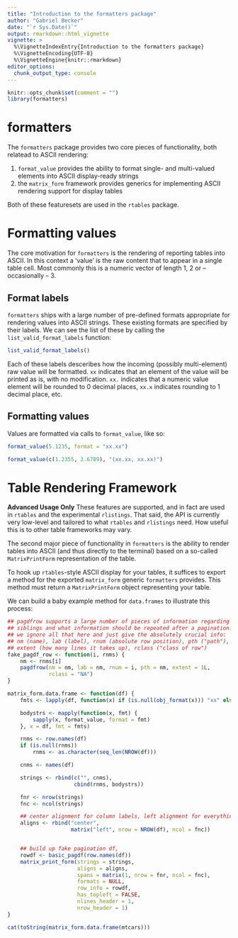 ```yaml
---
title: "Introduction to the formatters package"
author: "Gabriel Becker"
date: "`r Sys.Date()`"
output: rmarkdown::html_vignette
vignette: >
  %\VignetteIndexEntry{Introduction to the formatters package}
  %\VignetteEncoding{UTF-8}
  %\VignetteEngine{knitr::rmarkdown}
editor_options: 
  chunk_output_type: console
---
```



```r
knitr::opts_chunk$set(comment = "")
library(formatters)
```

# formatters

The `formatters` package provides two core pieces of functionality, both relatead to ASCII rendering:

1. `format_value` provides the ability to format single- and multi-valued elements into ASCII display-ready strings
2. the `matrix_form` framework provides generics for implementing ASCII rendering support for display tables

Both of these featuresets are used in the `rtables` package.

# Formatting values

The core motivation for `formatters` is the rendering of reporting
tables into ASCII. In this context a 'value' is the raw content that
to appear in a single table cell. Most commonly this is a numeric
vector of length 1, 2 or -- occasionally -- 3.

## Format labels

`formatters` ships with a large number of pre-defined formats
appropriate for rendering values into ASCII strings. These existing
formats are specified by their labels. We can see the list of these by
calling the `list_valid_format_labels` function:

```r
list_valid_format_labels()
```

Each of these labels desceribes how the incoming (possibly
multi-element) raw value will be formatted. `xx` indicates that an
element of the value will be printed as is, with no
modification. `xx.` indicates that a numeric value element will be
rounded to 0 decimal places, `xx.x` indicates rounding to 1 decimal
place, etc.

## Formatting values

Values are formatted via calls to `format_value`, like so:


```r
format_value(5.1235, format = "xx.xx")
```

```r
format_value(c(1.2355, 2.6789), "(xx.xx, xx.xx)")
```


# Table Rendering Framework

**Advanced Usage Only** These features are supported, and in fact are
used in `rtables` and the experimental `rlistings`. That said, the API
is currently very low-level and tailored to what `rtables` and
`rlistings` need. How useful this is to other table frameworks may
vary.

The second major piece of functionality in `formatters` is the ability
to render tables into ASCII (and thus directly to the terminal) based
on a so-called `MatrixPrintForm` representation of the table.

To hook up `rtables`-style ASCII display for your tables, it suffices
to export a method for the exported `matrix_form` generic `formatters`
provides. This method must return a `MatrixPrintForm` object representing your table.

We can build a baby example method for `data.frames` to illustrate this process:

```r

## pagdfrow supports a large number of pieces of information regarding
## siblings and what information should be repeated after a pagination.
## we ignore all that here and just give the absolutely crucial info:
## nm (name), lab (label), rnum (absolute row position), pth ("path"),
## extent (how many lines it takes up), rclass ("class of row")
fake_pagdf_row <- function(i, rnms) {
    nm <- rnms[i]
    pagdfrow(nm = nm, lab = nm, rnum = i, pth = nm, extent = 1L,
             rclass = "NA")
}

matrix_form.data.frame <- function(df) {
    fmts <- lapply(df, function(x) if (is.null(obj_format(x))) "xx" else obj_format(x))

    bodystrs <- mapply(function(x, fmt) {
        sapply(x, format_value, format = fmt)
    }, x = df, fmt = fmts)

    rnms <- row.names(df)
    if (is.null(rnms))
        rnms <- as.character(seq_len(NROW(df)))

    cnms <- names(df)

    strings <- rbind(c("", cnms),
                     cbind(rnms, bodystrs))

    fnr <- nrow(strings)
    fnc <- ncol(strings)

    ## center alignment for column labels, left alignment for everything else
    aligns <- rbind("center",
                    matrix("left", nrow = NROW(df), ncol = fnc))


    ## build up fake pagination df,
    rowdf <- basic_pagdf(row.names(df))
    matrix_print_form(strings = strings,
                      aligns = aligns,
                      spans = matrix(1, nrow = fnr, ncol = fnc),
                      formats = NULL,
                      row_info = rowdf,
                      has_topleft = FALSE,
                      nlines_header = 1,
                      nrow_header = 1)
}

cat(toString(matrix_form.data.frame(mtcars)))
```
